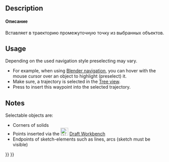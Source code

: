 <languages/>

{{Docnav
|[[Robot_InsertWaypoint|Insert a waypoint]]
|[[Robot_Edge2Trac|Create a trajectory out of edges]]
|[[Robot_Workbench|Robot]]
|IconL=Robot_InsertWaypoint.svg
|IconR=Robot_Edge2Trac.svg
|IconC=Workbench_Robot.svg
}}

{{GuiCommand/ru
|Name=Robot InsertWaypointPre
|Name/ru=Robot InsertWaypointPre
|MenuLocation=Робот → Вставить в траекторию
|Workbenches=[[Robot_Workbench/ru|Robot]]
|Shortcut={{KEY|W}}
|SeeAlso=[[Robot_CreateTrajectory/ru|Robot CreateTrajectory]], [[Robot_InsertWaypoint/ru|Robot InsertWaypoint]]
}}

==Description==

<div class="mw-translate-fuzzy">
====Описание====
Вставляет в траекторию промежуточную точку из выбранных объектов.
</div>

==Usage==

Depending on the used navigation style preselecting may vary.
* For example, when using [[Mouse_navigation#Blender_navigation|Blender navigation]], you can hover with the mouse cursor over an object to highlight (preselect) it.
* Make sure, a trajectory is selected in the [[Tree_view|Tree view]].
* Press {{KEY|W}} to insert this waypoint into the selected trajectory.

==Notes==

Selectable objects are:
* Corners of solids
* Points inserted via the [[Image:Workbench_Draft.svg|24px|link=Draft Workbench]] [[Draft_Workbench|Draft Workbench]]
* Endpoints of sketch-elements such as lines, arcs (sketch must be visible)


{{Docnav
|[[Robot_InsertWaypoint|Insert a waypoint]]
|[[Robot_Edge2Trac|Create a trajectory out of edges]]
|[[Robot_Workbench|Robot]]
|IconL=Robot_InsertWaypoint.svg
|IconR=Robot_Edge2Trac.svg
|IconC=Workbench_Robot.svg
}}

{{Robot_Tools_navi{{#translation:}}}}
{{Userdocnavi{{#translation:}}}}